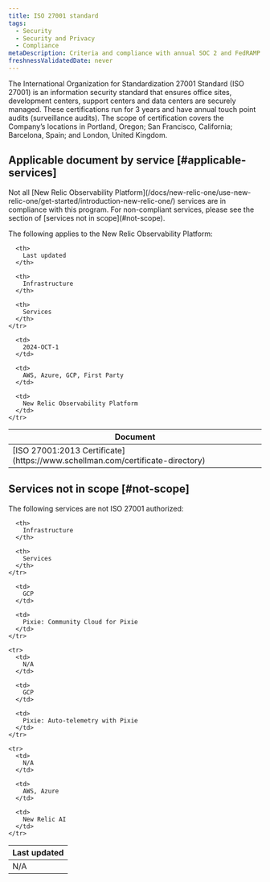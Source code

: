 ```yaml
---
title: ISO 27001 standard 
tags:
  - Security
  - Security and Privacy
  - Compliance
metaDescription: Criteria and compliance with annual SOC 2 and FedRAMP audits by New Relic services.
freshnessValidatedDate: never
---
```


The International Organization for Standardization 27001 Standard (ISO 27001) is an information security standard that ensures office sites, development centers, support centers and data centers are securely managed. These certifications run for 3 years and have annual touch point audits (surveillance audits). The scope of certification covers the Company’s locations in Portland, Oregon; San Francisco, California; Barcelona, Spain; and London, United Kingdom.

## Applicable document by service [#applicable-services]
<Callout variant="caution">
  Not all [New Relic Observability Platform](/docs/new-relic-one/use-new-relic-one/get-started/introduction-new-relic-one/) services are in compliance with this program. For non-compliant services, please see the section of [services not in scope](#not-scope).
</Callout>

The following applies to the New Relic Observability Platform:

<table>
  <thead>
    <tr>
      <th style={{ width: "200px" }}>
        Document
      </th>

      <th>
        Last updated
      </th>

      <th>
        Infrastructure
      </th>

      <th>
        Services
      </th>
    </tr>
  </thead>

  <tbody>
    <tr>
      <td>
        [ISO 27001:2013 Certificate](https://www.schellman.com/certificate-directory)
      </td>

      <td>
        2024-OCT-1
      </td>

      <td>
        AWS, Azure, GCP, First Party
      </td>

      <td>
        New Relic Observability Platform
      </td>
    </tr>
  </tbody>
</table>

## Services not in scope [#not-scope]

The following services are not ISO 27001 authorized:
<table>
  <thead>
    <tr>
      <th style={{ width: "200px" }}>
        Last updated
      </th>

      <th>
        Infrastructure
      </th>

      <th>
        Services
      </th>
    </tr>
  </thead>

  <tbody>
    <tr>
      <td>
        N/A
      </td>

      <td>
        GCP
      </td>

      <td>
        Pixie: Community Cloud for Pixie
      </td>
    </tr>

    <tr>
      <td>
        N/A
      </td>

      <td>
        GCP
      </td>

      <td>
        Pixie: Auto-telemetry with Pixie
      </td>
    </tr>

    <tr>
      <td>
        N/A
      </td>

      <td>
        AWS, Azure
      </td>

      <td>
        New Relic AI
      </td>
    </tr>
  </tbody>
</table>
